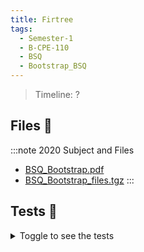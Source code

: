 ```yaml
---
title: Firtree
tags:
  - Semester-1
  - B-CPE-110
  - BSQ
  - Bootstrap_BSQ
---
```

> Timeline: ?


## Files 📂

:::note 2020 Subject and Files
- [BSQ_Bootstrap.pdf](https://github.com/Studio-17/Epitech-Subjects/raw/main/Semester-1/B-CPE-110/BSQ/Bootstrap_BSQ/BSQ_Bootstrap.pdf)
- [BSQ_Bootstrap_files.tgz](https://github.com/Studio-17/Epitech-Subjects/raw/main/Semester-1/B-CPE-110/BSQ/Bootstrap_BSQ/BSQ_Bootstrap_files.tgz)
:::

## Tests 🤖
<details>
  <summary>Toggle to see the tests</summary>
  <div>
Yo
  </div>
</details>
